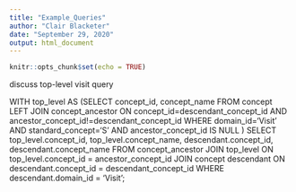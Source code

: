 ```yaml
---
title: "Example_Queries"
author: "Clair Blacketer"
date: "September 29, 2020"
output: html_document
---
```


```r
knitr::opts_chunk$set(echo = TRUE)
```

discuss top-level visit query

WITH top_level
AS
(SELECT concept_id, concept_name
FROM concept
LEFT JOIN concept_ancestor ON concept_id=descendant_concept_id
AND ancestor_concept_id!=descendant_concept_id
WHERE domain_id='Visit' AND standard_concept='S'
AND ancestor_concept_id IS NULL
)
SELECT top_level.concept_id, top_level.concept_name, descendant.concept_id, descendant.concept_name
FROM concept_ancestor
JOIN top_level ON top_level.concept_id = ancestor_concept_id
JOIN concept descendant ON descendant.concept_id = descendant_concept_id
WHERE descendant.domain_id = 'Visit';
